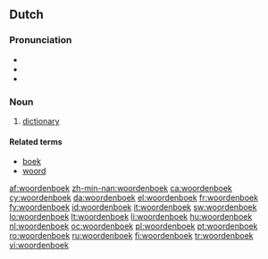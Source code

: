 ==Dutch==
{{wikipedia|lang=nl}}

===Pronunciation===
* {{audio|Nl-woordenboek.ogg|audio}}
* {{IPA|/ˈwɔːrdənbuk/|lang=nl}}
* {{hyphenation|woor|den|boek}}

===Noun===
{{nl-noun|g=n|woordenboeken|woordenboekje}}

# [[dictionary]]

====Related terms====
* [[boek]]
* [[woord]]

[[af:woordenboek]]
[[zh-min-nan:woordenboek]]
[[ca:woordenboek]]
[[cy:woordenboek]]
[[da:woordenboek]]
[[el:woordenboek]]
[[fr:woordenboek]]
[[fy:woordenboek]]
[[id:woordenboek]]
[[it:woordenboek]]
[[sw:woordenboek]]
[[lo:woordenboek]]
[[lt:woordenboek]]
[[li:woordenboek]]
[[hu:woordenboek]]
[[nl:woordenboek]]
[[oc:woordenboek]]
[[pl:woordenboek]]
[[pt:woordenboek]]
[[ro:woordenboek]]
[[ru:woordenboek]]
[[fi:woordenboek]]
[[tr:woordenboek]]
[[vi:woordenboek]]